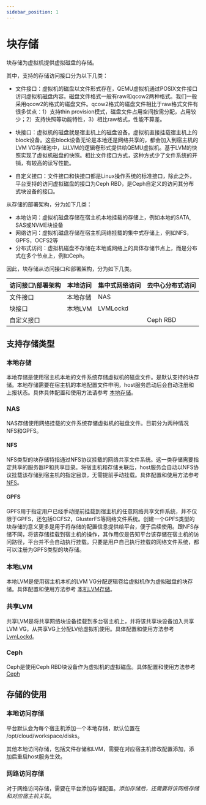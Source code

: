 ```yaml
---
sidebar_position: 1
---
```


# 块存储

块存储为虚拟机提供虚拟磁盘的存储。

其中，支持的存储访问接口分为以下几类：

* 文件接口：虚拟机的磁盘以文件形式存在，QEMU虚拟机通过POSIX文件接口访问虚拟机磁盘内容。磁盘文件格式一般有raw和qcow2两种格式。我们一般采用qcow2的格式的磁盘文件。qcow2格式的磁盘文件相比于raw格式文件有很多优点：1）支持thin provision模式，磁盘文件占用空间按需分配，占用较少；2）支持快照等功能特性，3）相比raw格式，性能不算差。

* 块接口：虚拟机的磁盘就是宿主机上的磁盘设备。虚拟机直接挂载宿主机上的block设备。这些block设备无论是本地还是网络共享的，都会加入到宿主机的LVM VG存储池中，以LVM的逻辑卷形式提供给QEMU虚拟机。基于LVM的快照实现了虚拟机磁盘的快照。相比文件接口方式，这种方式少了文件系统的开销，有较高的读写性能。

* 自定义接口：文件接口和快接口都是Linux操作系统的标准接口，除此之外，平台支持的访问虚拟磁盘的接口为Ceph RBD，是Ceph自定义的访问其分布式块设备的接口。

从存储的部署架构，分为如下几类：

* 本地访问：虚拟机磁盘存储在宿主机本地挂载的存储上，例如本地的SATA, SAS或NVME块设备
* 网络访问：虚拟机磁盘存储在宿主机网络挂载的集中式存储上，例如NFS，GPFS，OCFS2等
* 分布式访问：虚拟机磁盘不存储在本地或网络上的具体存储节点上，而是分布式在多个节点上，例如Ceph。

因此，块存储从访问接口和部署架构，分为如下几类。

| 访问接口\部署架构        |  本地访问           | 集中式网络访问       | 去中心分布式访问 |
|----------------|-------------------|--------------|----------------|
| 文件接口       | 本地存储          | NAS          |                |
| 块接口         | 本地LVM           | LVMLockd     |                |
| 自定义接口     |                   |              | Ceph RBD       |

## 支持存储类型

### 本地存储

本地存储是使用宿主机本地的文件系统存储虚拟机的磁盘文件。是默认支持的块存储。本地存储需要在宿主机的本地配置文件申明，host服务启动后会自动注册和上报状态。具体具体配置和使用方法请参考 [本地存储](./add-storage)。

### NAS

NAS存储使用网络挂载的文件系统存储虚拟机的磁盘文件。目前分为两种情况NFS和GPFS。

#### NFS

NFS类型的块存储特指通过NFS协议挂载的网络共享文件系统。这一类存储需要指定共享的服务器IP和共享目录。将宿主机和存储关联后，host服务会自动以NFS协议挂载该存储到宿主机的指定目录，无需提前手动挂载。具体配置和使用方法参考 [NFS](./nfs)。

#### GPFS

GPFS用于指定用户已经手动提前挂载到宿主机的任意网络共享文件系统，并不仅限于GPFS，还包括OCFS2，GlusterFS等网络文件系统。创建一个GPFS类型的块存储的意义更多是用于将存储的配置信息提供给平台，便于后续使用。跟NFS存储不同，将该存储挂载到宿主机的操作，其作用仅是告知平台该存储在宿主机的访问路径，平台并不会自动执行挂载。只要是用户自己执行挂载的网络文件系统，都可以注册为GPFS类型的块存储。

### 本地LVM

本地LVM是使用宿主机本机的LVM VG分配逻辑卷给虚拟机作为虚拟磁盘的块存储。具体配置和使用方法参考 [本机LVM存储](./lvm-storage)。

### 共享LVM

共享LVM是将共享网络块设备挂载到多台宿主机上，并将该共享块设备加入共享LVM VG，从共享VG上分配LV给虚拟机使用。具体配置和使用方法参考 [LvmLockd](./lvmlockd)。

### Ceph

Ceph是使用Ceph RBD块设备作为虚拟机的虚拟磁盘。具体配置和使用方法参考 [Ceph](./ceph)

## 存储的使用

### 本地访问存储

平台默认会为每个宿主机添加一个本地存储，默认位置在 /opt/cloud/workspace/disks。

其他本地访问存储，包括文件存储和LVM，需要在对应宿主机修改配置添加，添加后重启host服务生效。

### 网路访问存储

对于网络访问存储，需要在平台添加存储配置。*添加存储后，还需要将该网络存储和对应宿主机关联*。


<IndexDocCardList />

